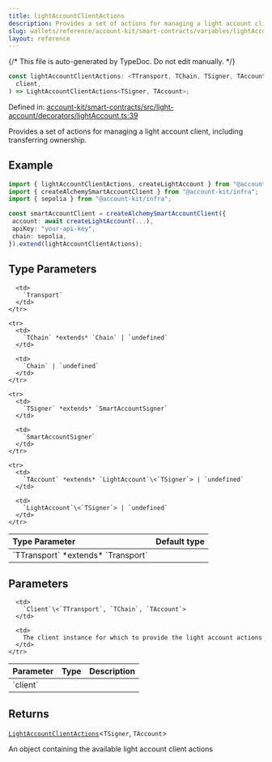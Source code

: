 ```yaml
---
title: lightAccountClientActions
description: Provides a set of actions for managing a light account client, including transferring ownership.
slug: wallets/reference/account-kit/smart-contracts/variables/lightAccountClientActions
layout: reference
---
```


{/* This file is auto-generated by TypeDoc. Do not edit manually. */}

```ts
const lightAccountClientActions: <TTransport, TChain, TSigner, TAccount>(
  client,
) => LightAccountClientActions<TSigner, TAccount>;
```

Defined in: [account-kit/smart-contracts/src/light-account/decorators/lightAccount.ts:39](https://github.com/alchemyplatform/aa-sdk/blob/c1a84188d03473acac2fdb49fb7cd7fdba73169b/account-kit/smart-contracts/src/light-account/decorators/lightAccount.ts#L39)

Provides a set of actions for managing a light account client, including transferring ownership.

## Example

```ts
import { lightAccountClientActions, createLightAccount } from "@account-kit/smart-contracts";
import { createAlchemySmartAccountClient } from "@account-kit/infra";
import { sepolia } from "@account-kit/infra";

const smartAccountClient = createAlchemySmartAccountClient({
 account: await createLightAccount(...),
 apiKey: "your-api-key",
 chain: sepolia,
}).extend(lightAccountClientActions);
```

## Type Parameters

<table>
  <thead>
    <tr>
      <th align="left">Type Parameter</th>
      <th align="left">Default type</th>
    </tr>
  </thead>

  <tbody>
    <tr>
      <td>
        `TTransport` *extends* `Transport`
      </td>

      <td>
        `Transport`
      </td>
    </tr>

    <tr>
      <td>
        `TChain` *extends* `Chain` | `undefined`
      </td>

      <td>
        `Chain` | `undefined`
      </td>
    </tr>

    <tr>
      <td>
        `TSigner` *extends* `SmartAccountSigner`
      </td>

      <td>
        `SmartAccountSigner`
      </td>
    </tr>

    <tr>
      <td>
        `TAccount` *extends* `LightAccount`\<`TSigner`> | `undefined`
      </td>

      <td>
        `LightAccount`\<`TSigner`> | `undefined`
      </td>
    </tr>

  </tbody>
</table>

## Parameters

<table>
  <thead>
    <tr>
      <th align="left">Parameter</th>
      <th align="left">Type</th>
      <th align="left">Description</th>
    </tr>
  </thead>

  <tbody>
    <tr>
      <td>
        `client`
      </td>

      <td>
        `Client`\<`TTransport`, `TChain`, `TAccount`>
      </td>

      <td>
        The client instance for which to provide the light account actions
      </td>
    </tr>

  </tbody>
</table>

## Returns

[`LightAccountClientActions`](../type-aliases/LightAccountClientActions.mdx)\<`TSigner`, `TAccount`>

An object containing the available light account client actions
